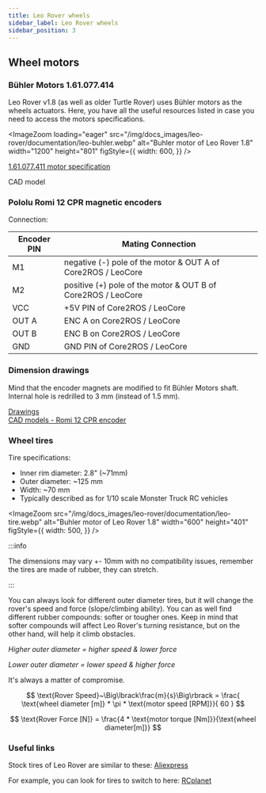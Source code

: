 ```yaml
---
title: Leo Rover wheels
sidebar_label: Leo Rover wheels
sidebar_position: 3
---
```



## Wheel motors

### Bühler Motors 1.61.077.414

Leo Rover v1.8 (as well as older Turtle Rover) uses Bühler motors as the wheels actuators.
Here, you have all the useful resources listed in case you need to access the motors specifications.

<ImageZoom
  loading="eager"
  src="/img/docs_images/leo-rover/documentation/leo-buhler.webp"
  alt="Buhler motor of Leo Rover 1.8"
  width="1200"
  height="801"
  figStyle={{
    width: 600,
  }}
/>

[1.61.077.411 motor specification](http://www.mobot.pl/download/1_61_077_4xx_en.pdf)

CAD model

### Pololu Romi 12 CPR magnetic encoders

Connection:

| Encoder PIN | Mating Connection                                            |
| ----------- | ------------------------------------------------------------ |
| M1          | negative (-) pole of the motor & OUT A of Core2ROS / LeoCore |
| M2          | positive (+) pole of the motor & OUT B of Core2ROS / LeoCore |
| VCC         | +5V PIN of Core2ROS / LeoCore                                |
| OUT A       | ENC A on Core2ROS / LeoCore                                  |
| OUT B       | ENC B on Core2ROS / LeoCore                                  |
| GND         | GND PIN of Core2ROS / LeoCore                                |

### Dimension drawings

Mind that the encoder magnets are modified to fit Bühler Motors shaft. Internal hole is redrilled to 3 mm (instead of 1.5 mm).

[Drawings](https://docs.google.com/viewerng/viewer?url=https://www.pololu.com/file/0J1210/romi-encoder-dimension-diagram.pdf) \
[CAD models - Romi 12 CPR encoder](https://www.pololu.com/product/3542/resources)

### Wheel tires

Tire specifications:

- Inner rim diameter: 2.8" (~71mm)
- Outer diameter: ~125 mm
- Width: ~70 mm
- Typically described as for 1/10 scale Monster Truck RC vehicles

<ImageZoom
  src="/img/docs_images/leo-rover/documentation/leo-tire.webp"
  alt="Buhler motor of Leo Rover 1.8"
  width="600"
  height="401"
  figStyle={{
    width: 500,
  }}
/>

:::info

The dimensions may vary +- 10mm with no compatibility issues, remember the tires are made of rubber, they can stretch.

:::

You can always look for different outer diameter tires, but it will change the rover's speed and force (slope/climbing ability).
You can as well find different rubber compounds: softer or tougher ones.
Keep in mind that softer compounds will affect Leo Rover's turning resistance,
but on the other hand, will help it climb obstacles.

_Higher outer diameter = higher speed & lower force_

_Lower outer diameter = lower speed & higher force_

It's always a matter of compromise.

$$
\text{Rover Speed}~\Big\lbrack\frac{m}{s}\Big\rbrack = \frac{ \text{wheel diameter [m]} * \pi * \text{motor speed [RPM]}}{ 60 }
$$

$$
\text{Rover Force [N]} = \frac{4 * \text{motor torque [Nm]}}{\text{wheel diameter[m]}}
$$

### Useful links

Stock tires of Leo Rover are similar to these: [Aliexpress](https://www.aliexpress.com/i/32735892787.html)

For example, you can look for tires to switch to here: [RCplanet](https://www.rcplanet.com/1-10-monster-truck-tires/)

